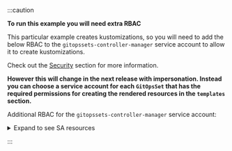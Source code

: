 
:::caution

**To run this example you will need extra RBAC**

This particular example creates kustomizations, so you will need to add the below RBAC
to the `gitopssets-controller-manager` service account to allow it to create kustomizations.

Check out the [Security](./intro.mdx#security) section for more information.

**However this will change in the next release with impersonation. Instead you can choose a service account
for each `GitOpsSet` that has the required permissions for creating the rendered resources in the
`templates` section.**

Additional RBAC for the `gitopssets-controller-manager` service account:

<details><summary>Expand to see SA resources</summary>

```yaml
apiVersion: rbac.authorization.k8s.io/v1
kind: ClusterRole
metadata:
  name: demo-role
rules:
- apiGroups:
  - kustomize.toolkit.fluxcd.io
  resources:
  - kustomizations
  verbs:
  - create
  - delete
  - get
  - list
  - patch
  - update
  - watch
---
apiVersion: rbac.authorization.k8s.io/v1
kind: ClusterRoleBinding
metadata:
  name: demo-role-binding
roleRef:
  apiGroup: rbac.authorization.k8s.io
  kind: ClusterRole
  name: demo-role
subjects:
- kind: ServiceAccount
  name: gitopssets-controller-manager
  namespace: flux-system
```

</details>

:::
